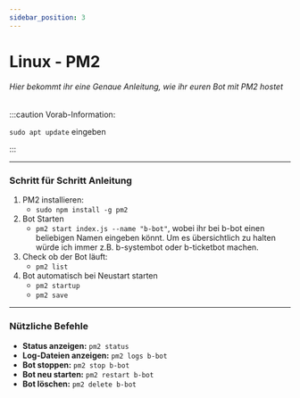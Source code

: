 ---
sidebar_position: 3
---

# Linux - PM2

###### Hier bekommt ihr eine Genaue Anleitung, wie ihr euren Bot mit PM2 hostet

:::caution Vorab-Information:

`sudo apt update` eingeben

:::

***

### Schritt für Schritt Anleitung
1. PM2 installieren:
    - `sudo npm install -g pm2`
2. Bot Starten
    - `pm2 start index.js --name "b-bot"`, wobei ihr bei b-bot einen beliebigen Namen eingeben könnt. Um es übersichtlich zu halten würde ich immer z.B. b-systembot oder b-ticketbot machen.
3. Check ob der Bot läuft:
    - `pm2 list`
4. Bot automatisch bei Neustart starten
    - `pm2 startup`
    - `pm2 save`

***

### Nützliche Befehle
- **Status anzeigen:** `pm2 status`
- **Log-Dateien anzeigen:** `pm2 logs b-bot`
- **Bot stoppen:** `pm2 stop b-bot`
- **Bot neu starten:** `pm2 restart b-bot`
- **Bot löschen:** `pm2 delete b-bot`